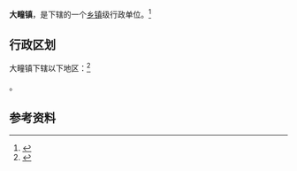 {{中国乡级行政区|37/10/82/109/000}}

'''大疃镇'''，是{{PRC admin/fullname|37/10/82/109/000|3}}下辖的一个[[乡镇|乡镇]]级行政单位。<ref>{{PRC admin/ref sgc|{{PRC admin/parent|37/10/82/109/000}}}}</ref>

== 行政区划 ==

大疃镇下辖以下地区：<ref>{{PRC admin/ref sgc|37/10/82/109/000}}</ref>

{{PRC admin/children|37/10/82/109/000}}。

== 参考资料 ==

{{reflist}}

{{行政区划小作品}}
{{PRC admin/navcat|37/10/82/109/000}}